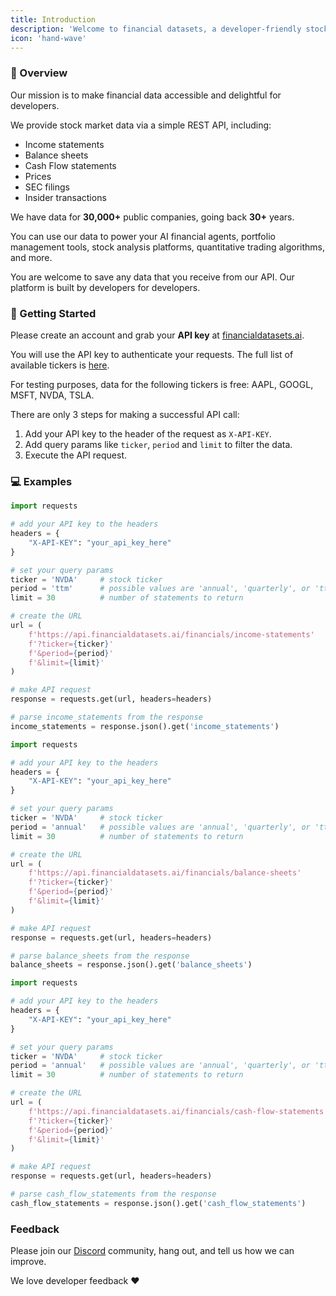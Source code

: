 ```yaml
---
title: Introduction
description: 'Welcome to financial datasets, a developer-friendly stock market API.'
icon: 'hand-wave'
---
```


### 👋  Overview
Our mission is to make financial data accessible and delightful for developers.

We provide stock market data via a simple REST API, including:
- Income statements
- Balance sheets
- Cash Flow statements
- Prices
- SEC filings
- Insider transactions

We have data for <b>30,000+</b> public companies, going back <b>30+</b> years.

You can use our data to power your AI financial agents, portfolio management tools,
stock analysis platforms, quantitative trading algorithms, and more.

You are welcome to save any data that you receive from our API.  Our platform is built by developers for developers.

###  🚀  Getting Started
Please create an account and grab your <b>API key</b> at [financialdatasets.ai](https://financialdatasets.ai).

You will use the API key to authenticate your requests.  The full list of available tickers is [here](https://github.com/virattt/datasets/blob/main/financials/available_tickers.json).

For testing purposes, data for the following tickers is free: AAPL, GOOGL, MSFT, NVDA, TSLA.

There are only 3 steps for making a successful API call:
1. Add your API key to the header of the request as `X-API-KEY`.
2. Add query params like `ticker`, `period` and `limit` to filter the data.
3. Execute the API request.

### 💻  Examples

<CodeGroup>

```python Income Statements
import requests

# add your API key to the headers
headers = {
    "X-API-KEY": "your_api_key_here"
}

# set your query params
ticker = 'NVDA'     # stock ticker
period = 'ttm'      # possible values are 'annual', 'quarterly', or 'ttm'
limit = 30          # number of statements to return

# create the URL
url = (
    f'https://api.financialdatasets.ai/financials/income-statements'
    f'?ticker={ticker}'
    f'&period={period}'
    f'&limit={limit}'
)

# make API request
response = requests.get(url, headers=headers)

# parse income_statements from the response
income_statements = response.json().get('income_statements')
```

```python Balance Sheets
import requests

# add your API key to the headers
headers = {
    "X-API-KEY": "your_api_key_here"
}

# set your query params
ticker = 'NVDA'     # stock ticker
period = 'annual'   # possible values are 'annual', 'quarterly', or 'ttm'
limit = 30          # number of statements to return

# create the URL
url = (
    f'https://api.financialdatasets.ai/financials/balance-sheets'
    f'?ticker={ticker}'
    f'&period={period}'
    f'&limit={limit}'
)

# make API request
response = requests.get(url, headers=headers)

# parse balance_sheets from the response
balance_sheets = response.json().get('balance_sheets')
```

```python Cash Flow Statements
import requests

# add your API key to the headers
headers = {
    "X-API-KEY": "your_api_key_here"
}

# set your query params
ticker = 'NVDA'     # stock ticker
period = 'annual'   # possible values are 'annual', 'quarterly', or 'ttm'
limit = 30          # number of statements to return

# create the URL
url = (
    f'https://api.financialdatasets.ai/financials/cash-flow-statements'
    f'?ticker={ticker}'
    f'&period={period}'
    f'&limit={limit}'
)

# make API request
response = requests.get(url, headers=headers)

# parse cash_flow_statements from the response
cash_flow_statements = response.json().get('cash_flow_statements')
```

</CodeGroup>

### Feedback

Please join our [Discord](https://discord.gg/hTtb8wzgSQ) community, hang out, and tell us how we can improve.

We love developer feedback ❤️
